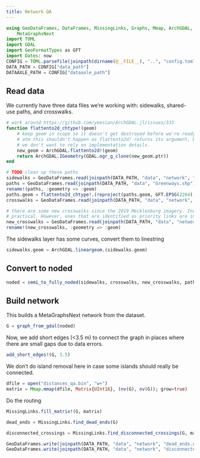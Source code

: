 ```yaml
---
title: Network QA
---
```


```julia
using GeoDataFrames, DataFrames, MissingLinks, Graphs, Mmap, ArchGDAL,
    MetaGraphsNext
import TOML
import GDAL
import GeoFormatTypes as GFT
import Dates: now
CONFIG = TOML.parsefile(joinpath(dirname(@__FILE__), "..", "config.toml"))
DATA_PATH = CONFIG["data_path"]
DATAAXLE_PATH = CONFIG["dataaxle_path"]
```

## Read data

We currently have three data files we're working with: sidewalks, shared-use paths, and crosswalks.

```julia
# work around https://github.com/yeesian/ArchGDAL.jl/issues/333
function flattento2d_chtype!(geom)
    # keep geom in scope so it doesn't get destroyed before we're ready
    # atm this shouldn't happen as flattento2d! returns its argument, but if #333 is fixed
    # we don't want to rely on implementation details.
    new_geom = ArchGDAL.flattento2d!(geom)
    return ArchGDAL.IGeometry(GDAL.ogr_g_clone(new_geom.ptr))
end
```

```julia
# TODO clean up these paths
sidewalks = GeoDataFrames.read(joinpath(DATA_PATH, "data", "network", "sidewalks_split_mwbc.gpkg"))
paths = GeoDataFrames.read(joinpath(DATA_PATH, "data", "Greenways.shp"))
rename!(paths, :geometry => :geom)
paths.geom = flattento2d_chtype!.(reproject(paths.geom, GFT.EPSG(2264), GFT.EPSG(32119)))
crosswalks = GeoDataFrames.read(joinpath(DATA_PATH, "data", "network", "charlotte_crosswalks_copy_split.gpkg"))

# there are some new crosswalks since the 2019 Mecklenburg imagery. Including all of them is not
# practical. However, ones that are identified as priority links are included in this file.
new_crosswalks = GeoDataFrames.read(joinpath(DATA_PATH, "data", "network", "new_crosswalks_since_2019_mwbc.gpkg"))
rename!(new_crosswalks, :geometry => :geom)
```

The sidewalks layer has some curves, convert them to linestring

```julia
sidewalks.geom = ArchGDAL.lineargeom.(sidewalks.geom)
```

## Convert to noded

```julia
noded = semi_to_fully_noded(sidewalks, crosswalks, new_crosswalks, paths; snap_tolerance=3, split_tolerance=0.5)
```

## Build network

This builds a MetaGraphsNext network from the dataset.

```julia
G = graph_from_gdal(noded)
```

Now, we add short edges (<3.5 m) to connect the graph in places where there are small gaps due to data errors.

```julia
add_short_edges!(G, 3.5)
```

We don't do island removal here in case some islands should really be connected.

```julia
dfile = open("distances_qa.bin", "w+")
matrix = Mmap.mmap(dfile, Matrix{UInt16}, (nv(G), nv(G)); grow=true)
```

Do the routing

```julia
MissingLinks.fill_matrix!(G, matrix)
```

```julia
dead_ends = MissingLinks.find_dead_ends(G)
```

```julia
disconnected_crossings = MissingLinks.find_disconnected_crossings(G, matrix)
```

```julia
GeoDataFrames.write(joinpath(DATA_PATH, "data", "network", "dead_ends.gpkg"), dead_ends, crs=GFT.EPSG(32119))
GeoDataFrames.write(joinpath(DATA_PATH, "data", "network", "disconnected_crossings.gpkg"), disconnected_crossings, crs=GFT.EPSG(32119))
```